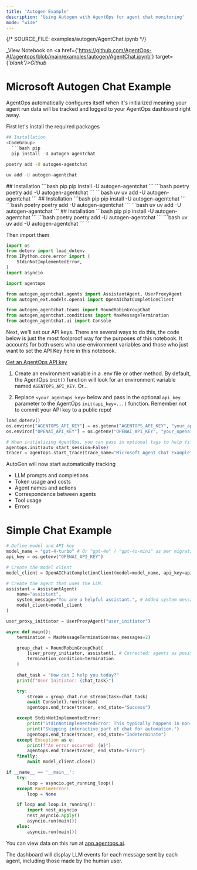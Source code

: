 ```yaml
---
title: 'Autogen Example'
description: 'Using Autogen with AgentOps for agent chat monitoring'
mode: "wide"
---
```

{/*  SOURCE_FILE: examples/autogen/AgentChat.ipynb  */}

_View Notebook on <a href={'https://github.com/AgentOps-AI/agentops/blob/main/examples/autogen/AgentChat.ipynb'} target={'_blank'}>Github</a>_

# Microsoft Autogen Chat Example

AgentOps automatically configures itself when it's initialized meaning your agent run data will be tracked and logged to your AgentOps dashboard right away.

First let's install the required packages


```python
## Installation
<CodeGroup>
  ```bash pip
  pip install -U autogen-agentchat
  ```
  ```bash poetry
  poetry add -U autogen-agentchat
  ```
  ```bash uv
  uv add -U autogen-agentchat
  ```
</CodeGroup>
## Installation
<CodeGroup>
  ```bash pip
  pip install -U autogen-agentchat
  ```
  ```bash poetry
  poetry add -U autogen-agentchat
  ```
  ```bash uv
  uv add -U autogen-agentchat
  ```
</CodeGroup>
## Installation
<CodeGroup>
  ```bash pip
  pip install -U autogen-agentchat
  ```
  ```bash poetry
  poetry add -U autogen-agentchat
  ```
  ```bash uv
  uv add -U autogen-agentchat
  ```
</CodeGroup>
## Installation
<CodeGroup>
  ```bash pip
  pip install -U autogen-agentchat
  ```
  ```bash poetry
  poetry add -U autogen-agentchat
  ```
  ```bash uv
  uv add -U autogen-agentchat
  ```
</CodeGroup>
```

Then import them


```python
import os
from dotenv import load_dotenv
from IPython.core.error import (
    StdinNotImplementedError,
)
import asyncio

import agentops

from autogen_agentchat.agents import AssistantAgent, UserProxyAgent
from autogen_ext.models.openai import OpenAIChatCompletionClient

from autogen_agentchat.teams import RoundRobinGroupChat
from autogen_agentchat.conditions import MaxMessageTermination
from autogen_agentchat.ui import Console
```

Next, we'll set our API keys. There are several ways to do this, the code below is just the most foolproof way for the purposes of this notebook. It accounts for both users who use environment variables and those who just want to set the API Key here in this notebook.

[Get an AgentOps API key](https://agentops.ai/settings/projects)

1. Create an environment variable in a .env file or other method. By default, the AgentOps `init()` function will look for an environment variable named `AGENTOPS_API_KEY`. Or...

2. Replace `<your_agentops_key>` below and pass in the optional `api_key` parameter to the AgentOps `init(api_key=...)` function. Remember not to commit your API key to a public repo!


```python
load_dotenv()
os.environ["AGENTOPS_API_KEY"] = os.getenv("AGENTOPS_API_KEY", "your_api_key_here")
os.environ["OPENAI_API_KEY"] = os.getenv("OPENAI_API_KEY", "your_openai_api_key_here")
```


```python
# When initializing AgentOps, you can pass in optional tags to help filter sessions
agentops.init(auto_start_session=False)
tracer = agentops.start_trace(trace_name="Microsoft Agent Chat Example", tags=["autogen-chat", "microsoft-autogen", "agentops-example"])
```

AutoGen will now start automatically tracking

* LLM prompts and completions
* Token usage and costs
* Agent names and actions
* Correspondence between agents
* Tool usage
* Errors

# Simple Chat Example


```python
# Define model and API key
model_name = "gpt-4-turbo" # Or "gpt-4o" / "gpt-4o-mini" as per migration guide examples
api_key = os.getenv("OPENAI_API_KEY")

# Create the model client
model_client = OpenAIChatCompletionClient(model=model_name, api_key=api_key)

# Create the agent that uses the LLM.
assistant = AssistantAgent(
    name="assistant",
    system_message="You are a helpful assistant.", # Added system message for clarity
    model_client=model_client
)

user_proxy_initiator = UserProxyAgent("user_initiator")

async def main():
    termination = MaxMessageTermination(max_messages=2) 

    group_chat = RoundRobinGroupChat(
        [user_proxy_initiator, assistant], # Corrected: agents as positional argument
        termination_condition=termination
    )
    
    chat_task = "How can I help you today?"
    print(f"User Initiator: {chat_task}")

    try:
        stream = group_chat.run_stream(task=chat_task)
        await Console().run(stream) 
        agentops.end_trace(tracer, end_state="Success")

    except StdinNotImplementedError:
        print("StdinNotImplementedError: This typically happens in non-interactive environments.")
        print("Skipping interactive part of chat for automation.")
        agentops.end_trace(tracer, end_state="Indeterminate")
    except Exception as e:
        print(f"An error occurred: {e}")
        agentops.end_trace(tracer, end_state="Error")
    finally:
        await model_client.close()

if __name__ == '__main__':
    try:
        loop = asyncio.get_running_loop()
    except RuntimeError:
        loop = None

    if loop and loop.is_running():
        import nest_asyncio
        nest_asyncio.apply()
        asyncio.run(main())
    else:
        asyncio.run(main())
```

You can view data on this run at [app.agentops.ai](app.agentops.ai).

The dashboard will display LLM events for each message sent by each agent, including those made by the human user.
